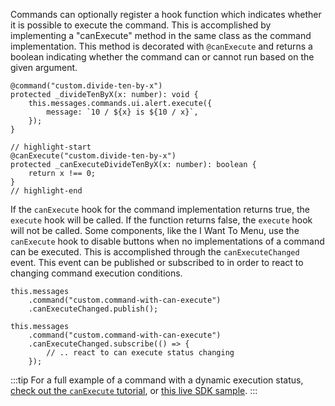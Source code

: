 Commands can optionally register a hook function which indicates whether it is possible to execute the command. This is accomplished by implementing a "canExecute" method in the same class as the command implementation. This method is decorated with `@canExecute` and returns a boolean indicating whether the command can or cannot run based on the given argument.

```tsx
@command("custom.divide-ten-by-x")
protected _divideTenByX(x: number): void {
    this.messages.commands.ui.alert.execute({
        message: `10 / ${x} is ${10 / x}`,
    });
}

// highlight-start
@canExecute("custom.divide-ten-by-x")
protected _canExecuteDivideTenByX(x: number): boolean {
    return x !== 0;
}
// highlight-end
```

If the `canExecute` hook for the command implementation returns true, the `execute` hook will be called. If the function returns false, the `execute` hook will not be called. Some components, like the I Want To Menu, use the `canExecute` hook to disable buttons when no implementations of a command can be executed. This is accomplished through the `canExecuteChanged` event. This event can be published or subscribed to in order to react to changing command execution conditions.

```tsx
this.messages
    .command("custom.command-with-can-execute")
    .canExecuteChanged.publish();

this.messages
    .command("custom.command-with-can-execute")
    .canExecuteChanged.subscribe(() => {
        // .. react to can execute status changing
    });
```

:::tip
For a full example of a command with a dynamic execution status, [check out the `canExecute` tutorial](../tutorial-command-can-execute.mdx), or [this live SDK sample](https://vertigis-web-samples.netlify.app/commands-and-operations).
:::
